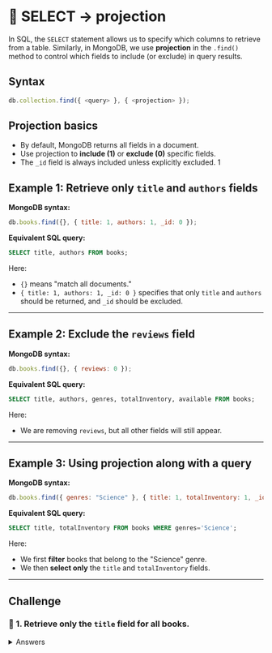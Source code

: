 # 👐 SELECT → projection

In SQL, the `SELECT` statement allows us to specify which columns to retrieve from a table. Similarly, in MongoDB, we use **projection** in the `.find()` method to control which fields to include (or exclude) in query results.

## Syntax

```js
db.collection.find({ <query> }, { <projection> });
```

## **Projection basics**

- By default, MongoDB returns all fields in a document.
- Use projection to **include (1)** or **exclude (0)** specific fields.
- The `_id` field is always included unless explicitly excluded.
  1

## **Example 1: Retrieve only `title` and `authors` fields**

<InteractiveQueryEditor
  initialQuery='db.books.find({}, { title: 1, authors: 1, _id: 0 })'
/>

**MongoDB syntax:**
```js
db.books.find({}, { title: 1, authors: 1, _id: 0 });
```

**Equivalent SQL query:**

```sql
SELECT title, authors FROM books;
```

Here:

- `{}` means "match all documents."
- `{ title: 1, authors: 1, _id: 0 }` specifies that only `title` and `authors` should be returned, and `_id` should be excluded.

---

## **Example 2: Exclude the `reviews` field**

<InteractiveQueryEditor
  initialQuery='db.books.find({}, { reviews: 0 })'
/>

**MongoDB syntax:**
```js
db.books.find({}, { reviews: 0 });
```

**Equivalent SQL query:**
```sql
SELECT title, authors, genres, totalInventory, available FROM books;
```

Here:
- We are removing `reviews`, but all other fields will still appear.

---

## **Example 3: Using projection along with a query**

<InteractiveQueryEditor
  initialQuery='db.books.find({ genres: "Science" }, { title: 1, totalInventory: 1, _id: 0 })'
/>

**MongoDB syntax:**
```js
db.books.find({ genres: "Science" }, { title: 1, totalInventory: 1, _id: 0 });
```

**Equivalent SQL query:**
```sql
SELECT title, totalInventory FROM books WHERE genres='Science';
```

Here:
- We first **filter** books that belong to the "Science" genre.
- We then **select only** the `title` and `totalInventory` fields.

---
## **Challenge**

### 👐 1. Retrieve only the `title` field for all books.
<InteractiveExercise
  title="Challenge 1: Select only title fields"
  description="Retrieve only the title field for all books (exclude _id as well)."
  initialQuery='db.books.find({}, {title: 1, _id: 0})'
  hint="Use projection with title: 1 and _id: 0"
  solution='db.books.find({}, {title: 1, _id: 0})'
/>

<InteractiveExercise
  title="Challenge 2: Find books with genres array"
  description="Find books in the Fiction genre, but exclude the _id and reviews fields."
  initialQuery='db.books.find({ genres: "Fiction" }, { _id: 0, reviews: 0 })'
  hint="Use genres array filter and exclude fields with 0"
  solution='db.books.find({ genres: "Fiction" }, { _id: 0, reviews: 0 })'
/>

<details>
  <summary>Answers</summary>

  **Challenge 1:**
  ```js
  db.books.find({}, {title: 1, _id: 0});
  ```

  **Challenge 2:**
  ```js
  db.books.find({ "genre.name": "Fiction" }, { _id: 0, price: 0 });
  ```
</details>
